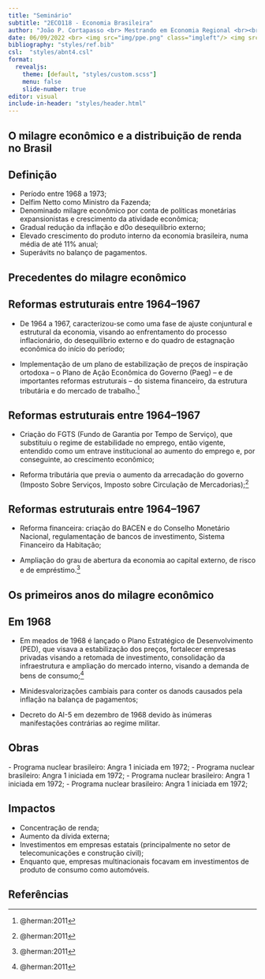 ```yaml
---
title: "Seminário"
subtitle: "2ECO118 - Economia Brasileira"
author: "João P. Cortapasso <br> Mestrando em Economia Regional <br><br><a href='https://github.com/cortapasso'><i class='fa-brands fa-github'></i>&nbsp; cortapasso</a>"
date: 06/09/2022 <br> <img src="img/ppe.png" class="imgleft"/> <img src="img/logo.png" class="imgright"/>
bibliography: "styles/ref.bib"
csl:  "styles/abnt4.csl"
format: 
  revealjs:
    theme: [default, "styles/custom.scss"]
    menu: false
    slide-number: true
editor: visual
include-in-header: "styles/header.html"
---
```


::: {.titulo}
# O milagre econômico e a distribuição de renda no Brasil {background-color="black" background-image="https://static.poder360.com.br/2021/04/volkswagen-producao.jpeg" background-size="cover"}
:::

## Definição

::: {.incremental .paragrafo}
-   Período entre 1968 a 1973;
-   Delfim Netto como Ministro da Fazenda;
-   Denominado milagre econômico por conta de políticas monetárias expansionistas e crescimento da atividade econômica;
-   Gradual redução da inflação e d0o desequilíbrio externo;
-   Elevado crescimento do produto interno da economia brasileira, numa média de até 11% anual;
-   Superávits no balanço de pagamentos.
:::

::: {.titulo}
# Precedentes do milagre econômico {background-color="black" background-image="https://opara.nyc3.cdn.digitaloceanspaces.com/outraspalavras/uploads/2022/07/18132020/E2hsF74WUAA93ME.jpg" background-size="cover"}
:::

## Reformas estruturais entre 1964--1967

:::{.paragrafo}
- De 1964 a 1967, caracterizou-se como uma fase de ajuste conjuntural e estrutural da economia, visando ao enfrentamento do processo inflacionário, do desequilíbrio externo e do quadro de estagnação econômica do início do período;

- Implementação de um plano de estabilização de preços de inspiração ortodoxa -- o Plano de Ação Econômica do Governo (Paeg) -- e de importantes reformas estruturais -- do sistema financeiro, da estrutura tributária e do mercado de trabalho.^[@herman:2011]
:::

## Reformas estruturais entre 1964--1967

:::{.paragrafo}
- Criação do FGTS (Fundo de Garantia por Tempo de Serviço), que substituiu o regime de estabilidade no emprego, então vigente, entendido como um entrave institucional ao aumento do emprego e, por conseguinte, ao crescimento econômico;

- Reforma tributária que previa o aumento da arrecadação do governo (Imposto Sobre Serviços, Imposto sobre Circulação de Mercadorias);^[@herman:2011]
:::

## Reformas estruturais entre 1964--1967

:::{.paragrafo}
- Reforma financeira: criação do BACEN e do Conselho Monetário Nacional, regulamentação de bancos de investimento, Sistema Financeiro da Habitação;

- Ampliação do grau de abertura da economia ao capital externo, de risco e de empréstimo.^[@herman:2011]
:::

::: {.titulo}
# Os primeiros anos do milagre econômico {background-color="black" background-image="https://pt.org.br/wp-content/uploads/2019/03/ditadura.jpg" background-size="cover"}
:::


## Em 1968

:::{.paragrafo}
- Em meados de 1968 é lançado o Plano Estratégico de Desenvolvimento (PED), que visava a estabilização dos preços, fortalecer empresas privadas visando a retomada de investimento, consolidação da infraestrutura e ampliação do mercado interno, visando a demanda de bens de consumo;^[@herman:2011]

- Minidesvalorizações cambiais para conter os danods causados pela inflação na balança de pagamentos;

- Decreto do AI-5 em dezembro de 1968 devido às inúmeras manifestações contrárias ao regime militar.
:::



## Obras

[- Programa nuclear brasileiro: Angra 1 iniciada em 1972;]{.paragrafo}
[- Programa nuclear brasileiro: Angra 1 iniciada em 1972;]{.paragrafo}
[- Programa nuclear brasileiro: Angra 1 iniciada em 1972;]{.paragrafo}
[- Programa nuclear brasileiro: Angra 1 iniciada em 1972;]{.paragrafo}




<!--
::: {.incremental .paragrafo}
-   PAEG;
:::

-->

## Impactos

::: {.incremental .paragrafo}
-   Concentração de renda;
-   Aumento da dívida externa;
-   Investimentos em empresas estatais (principalmente no setor de telecomunicações e construção civil);
-   Enquanto que, empresas multinacionais focavam em investimentos de produto de consumo como automóveis.
:::

<!--
```r
#| echo: false
#| message: false
#| results: hide
#| warning: false
  
options(encoding = "UTF-8")
library(ipeadatar)
library(tidyverse)
library(ggplot2)
library(tsibble)
library(ggrepel)

pib_data <- ipeadatar::ipeadata("SCN10_PIBG10")
pib_data <- pib_data %>% select(-uname, -tcode, -code)
pib_data <- pib_data %>% mutate(
  milagre = if_else(date >= "1968-01-01" & date <= "1972-01-01", TRUE, FALSE)
)

pib_ts <-  tsibble(
  Ano = (pib_data$date),
  Valor = pib_data$value,
  Milagre = pib_data$milagre,
  index = Ano
)

igpdi_data <- ipeadatar::ipeadata("IGP_IGPDIG")
igpdi_data <- igpdi_data %>% select(-uname, -tcode, -code)
igpdi_data <- igpdi_data %>% mutate(
  milagre = if_else(date >= "1968-01-01" & date <= "1972-01-01", TRUE, FALSE)
)

igpdi_ts <- tsibble(
  Ano = igpdi_data$date,
  Valor = igpdi_data$value,
  Milagre = igpdi_data$milagre,
  index = Ano
)

#Decidi deixar esse jeito de lado, pois o de baixo da um resultado melhor :D
#series_plot <- series_ts %>% 
#  ggplot(aes(x = Ano, y = Valor)) +
#    labs(title = "Produto Interno bruto a preços de mercado: variação real anual",
#         subtitle = "1945-1965",
#         caption = "Fonte: Ipeadata",
#         x = "Anos",
#         y = "Variação em (%)") +
#    geom_line(colour = "#008FD5", size = 1) +
#    ylim(0, 12) +
#    scale_x_date(limits = as.Date(c("1945-01-01","1965-01-01")), date_labels = "%Y", date_breaks = "5 years") +
#    theme(aspect.ratio = 1) +
#    theme(plot.caption.position = "plot",
#        plot.caption = element_text(hjust = 0)) +
#    theme(plot.title.position = "plot") +
#    theme(axis.line = element_line(size = 0.5))

pib_plot <- pib_ts %>%
  filter(between(Ano, as.Date("1965-01-01"), as.Date("1975-01-01"))) %>% 
  ggplot(aes(x = Ano, y = Valor), group = Milagre) +
  labs(title = "Produto Interno bruto a preços de mercado: variação real anual em (%)",
       subtitle = "1965-1975",
       caption = "Fonte: Ipeadata",
       x = "Anos",
       y = "Variação em (%)") +
  geom_line(aes(col = Milagre, group = 1), size = 1.5) +
  scale_color_manual(values = c("#000000", "#FF0000")) +
  geom_point() +
  geom_text_repel(aes(label = round(Valor, digits = 2)), size = 3, nudge_y = 1.5) +
  ylim(0, 15.5) +
  scale_x_date(date_labels = "%Y", date_breaks = "1 year") +
  theme(#aspect.ratio = 0.8,
    plot.caption.position = "plot",
    plot.title.position = "plot",
    plot.caption = element_text(hjust = 0),
    axis.line = element_line(size = 0.5),
    plot.title = element_text(size = 18),
    legend.position = "none")
  #annotate("text", as.Date("1968-01-01"), y = 11, label = "Início") +
  #annotate("point", as.Date("1968-01-01"), y = 9.8, size = 5.5, shape = 1, fill = "transparent") +
  #annotate("text", as.Date("1973-01-01"), y = 15, label = "Fim") +
  #annotate("point", as.Date("1973-01-01"), y = 14, size = 5.5, shape = 1, fill = "transparent")

igpdi_plot <- igpdi_ts %>%
  filter(between(Ano, as.Date("1965-01-01"), as.Date("1975-01-01"))) %>% 
  ggplot(aes(x = Ano, y = Valor), group = Milagre) +
  labs(title = "Índice geral de preços - disponibilidade interna (IGP-DI)",
       subtitle = "1965-1975",
       caption = "Fonte: Ipeadata",
       x = "Anos",
       y = "Variação em (%)") +
  geom_line(aes(col = Milagre, group = 1), size = 1.5) +
  scale_color_manual(values = c("#000000", "#FF0000")) +
  geom_point() +
#  geom_text(aes(label = round(Valor, digits = 2)), vjust = -2, hjust = 0,
#            size = 3, angle = 45, position = position_dodge(5)) +
  geom_text_repel(aes(label = round(Valor, digits = 2)), size = 3, nudge_y = 5) +
  ylim(15, 45) +
  scale_x_date(date_labels = "%Y", date_breaks = "1 year") +
  theme(#aspect.ratio = 0.8,
    plot.caption.position = "plot",
    plot.title.position = "plot",
    plot.caption = element_text(hjust = 0),
    axis.line = element_line(size = 0.5),
    plot.title = element_text(size = 18),
    legend.position = "none")
  #annotate("text", as.Date("1968-01-01"), y = 24, label = "Início", hjust = 1) +
  #annotate("point", as.Date("1968-01-01"), y = 25.5, size = 5.5, shape = 1, fill = "transparent") +
  #annotate("text", as.Date("1973-01-01"), y = 15.5, label = "Fim", hjust = -1) +
  #annotate("point", as.Date("1973-01-01"), y = 15.5, size = 5.5, shape = 1, fill = "transparent")

```

## 

```r
#| echo: false
#| message: false
#| warning: false
#| fig-align: center
#| fig-format: retina
#| fig-dpi: 300
#| fig-width: 9
#| fig-height: 7

pib_plot

```

## 

```r
#| echo: false
#| message: false
#| warning: false
#| fig-align: center
#| fig-format: retina
#| fig-dpi: 300
#| fig-width: 9
#| fig-height: 7

igpdi_plot

```

-->



## Referências

::: {#refs}
:::
